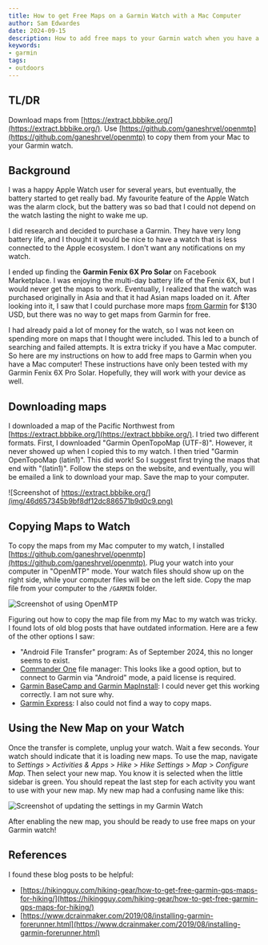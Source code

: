 ```yaml
---
title: How to get Free Maps on a Garmin Watch with a Mac Computer
author: Sam Edwardes
date: 2024-09-15
description: How to add free maps to your Garmin watch when you have a mac computer using https://extract.bbbike.org/ and OpenMTP.
keywords:
- garmin
tags:
- outdoors
---
```



## TL/DR

Download maps from [https://extract.bbbike.org/](https://extract.bbbike.org/). Use [https://github.com/ganeshrvel/openmtp](https://github.com/ganeshrvel/openmtp) to copy them from your Mac to your Garmin watch.

## Background

I was a happy Apple Watch user for several years, but eventually, the battery started to get really bad. My favourite feature of the Apple Watch was the alarm clock, but the battery was so bad that I could not depend on the watch lasting the night to wake me up.

I did research and decided to purchase a Garmin. They have very long battery life, and I thought it would be nice to have a watch that is less connected to the Apple ecosystem. I don't want any notifications on my watch.

I ended up finding the **Garmin Fenix 6X Pro Solar** on Facebook Marketplace. I was enjoying the multi-day battery life of the Fenix 6X, but I would never get the maps to work. Eventually, I realized that the watch was purchased originally in Asia and that it had Asian maps loaded on it. After looking into it, I saw that I could purchase more maps [from Garmin](https://www.garmin.com/en-US/p/1016/pn/010-D1752-00) for $130 USD, but there was no way to get maps from Garmin for free.

I had already paid a lot of money for the watch, so I was not keen on spending more on maps that I thought were included. This led to a bunch of searching and failed attempts. It is extra tricky if you have a Mac computer. So here are my instructions on how to add free maps to Garmin when you have a Mac computer! These instructions have only been tested with my Garmin Fenix 6X Pro Solar. Hopefully, they will work with your device as well.

## Downloading maps

I downloaded a map of the Pacific Northwest from [https://extract.bbbike.org/](https://extract.bbbike.org/). I tried two different formats. First, I downloaded "Garmin OpenTopoMap (UTF-8)". However, it never showed up when I copied this to my watch. I then tried "Garmin OpenTopoMap (latin1)". This did work! So I suggest first trying the maps that end with "(latin1)". Follow the steps on the website, and eventually, you will be emailed a link to download your map. Save the map to your computer.

![Screenshot of https://extract.bbbike.org/](img/46d657345b9bf8df12dc886571b9d0c9.png)

## Copying Maps to Watch

To copy the maps from my Mac computer to my watch, I installed [https://github.com/ganeshrvel/openmtp](https://github.com/ganeshrvel/openmtp). Plug your watch into your computer in "OpenMTP" mode. Your watch files should show up on the right side, while your computer files will be on the left side. Copy the map file from your computer to the `/GARMIN` folder.

![Screenshot of using OpenMTP](img/2df945326c3ba06c5200724b53e2c6fa.png)

<Callout title="Other options I looked into for copying map files to watch">

Figuring out how to copy the map file from my Mac to my watch was tricky. I found lots of old blog posts that have outdated information. Here are a few of the other options I saw:

- "Android File Transfer" program: As of September 2024, this no longer seems to exist.
- [Commander One](https://commander-one.com/) file manager: This looks like a good option, but to connect to Garmin via "Android" mode, a paid license is required.
- [Garmin BaseCamp and Garmin MapInstall](https://www.garmin.com/en-CA/software/basecamp/): I could never get this working correctly. I am not sure why.
- [Garmin Express](https://www.garmin.com/en-CA/software/express/windows/): I also could not find a way to copy maps.

</Callout>

## Using the New Map on your Watch

Once the transfer is complete, unplug your watch. Wait a few seconds. Your watch should indicate that it is loading new maps. To use the map, navigate to *Settings* > *Activities & Apps* > *Hike* > *Hike Settings* > *Map* > *Configure Map*. Then select your new map. You know it is selected when the little sidebar is green. You should repeat the last step for each activity you want to use with your new map. My new map had a confusing name like this:

![Screenshot of updating the settings in my Garmin Watch](img/33a7a00cbc8f7338440422218c67e252.png)

After enabling the new map, you should be ready to use free maps on your Garmin watch!

## References

I found these blog posts to be helpful:

- [https://hikingguy.com/hiking-gear/how-to-get-free-garmin-gps-maps-for-hiking/](https://hikingguy.com/hiking-gear/how-to-get-free-garmin-gps-maps-for-hiking/)
- [https://www.dcrainmaker.com/2019/08/installing-garmin-forerunner.html](https://www.dcrainmaker.com/2019/08/installing-garmin-forerunner.html)